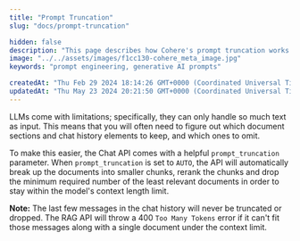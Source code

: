 ```yaml
---
title: "Prompt Truncation"
slug: "docs/prompt-truncation"

hidden: false 
description: "This page describes how Cohere's prompt truncation works."
image: "../../assets/images/f1cc130-cohere_meta_image.jpg"  
keywords: "prompt engineering, generative AI prompts"

createdAt: "Thu Feb 29 2024 18:14:26 GMT+0000 (Coordinated Universal Time)"
updatedAt: "Thu May 23 2024 20:21:50 GMT+0000 (Coordinated Universal Time)"
---
```

LLMs come with limitations; specifically, they can only handle so much text as input. This means that you will often need to figure out which document sections and chat history elements to keep, and which ones to omit.

To make this easier, the Chat API comes with a helpful `prompt_truncation` parameter. When `prompt_truncation` is set to `AUTO`, the API will automatically break up the documents into smaller chunks, rerank the chunks and drop the minimum required number of the least relevant documents in order to stay within the model's context length limit.

**Note:** The last few messages in the chat history will never be truncated or dropped. The RAG API will throw a 400 `Too Many Tokens` error if it can't fit those messages along with a single document under the context limit.

